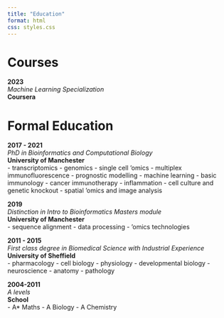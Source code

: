```yaml
---
title: "Education"
format: html
css: styles.css
---
```


::: {.timeline}

# Courses

::: {.timeline-item}
**2023**  
*Machine Learning Specialization*       
**Coursera**  
:::

# Formal Education

::: {.timeline-item}
**2017 - 2021**  
*PhD in Bioinformatics and Computational Biology*       
**University of Manchester**  
- transcriptomics 
- genomics 
- single cell 'omics 
- multiplex immunofluorescence 
- prognostic modelling 
- machine learning 
- basic immunology 
- cancer immunotherapy 
- inflammation 
- cell culture and genetic knockout 
- spatial 'omics and image analysis 
:::

::: {.timeline-item}
**2019**  
*Distinction in Intro to Bioinformatics Masters module*       
**University of Manchester**  
- sequence alignment 
- data processing 
- 'omics technologies 
:::

::: {.timeline-item}
**2011 - 2015**  
*First class degree in Biomedical Science with Industrial Experience*       
**University of Sheffield**  
- pharmacology 
- cell biology 
- physiology 
- developmental biology 
- neuroscience 
- anatomy 
- pathology 
:::

::: {.timeline-item}
**2004-2011**  
*A levels*       
**School**  
- A* Maths 
- A Biology 
- A Chemistry 
:::

:::